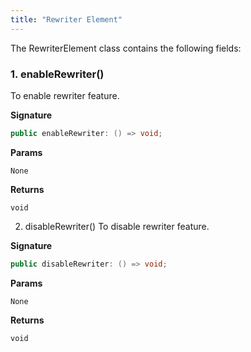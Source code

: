 ```yaml
---
title: "Rewriter Element"
---
```


The RewriterElement class contains the following fields:

### 1. enableRewriter()

To enable rewriter feature.

**Signature**

```java
public enableRewriter: () => void;
```

**Params**

`None`

**Returns**

`void`

2. disableRewriter()
   To disable rewriter feature.

**Signature**

```java
public disableRewriter: () => void;
```

**Params**

`None`

**Returns**

`void`
